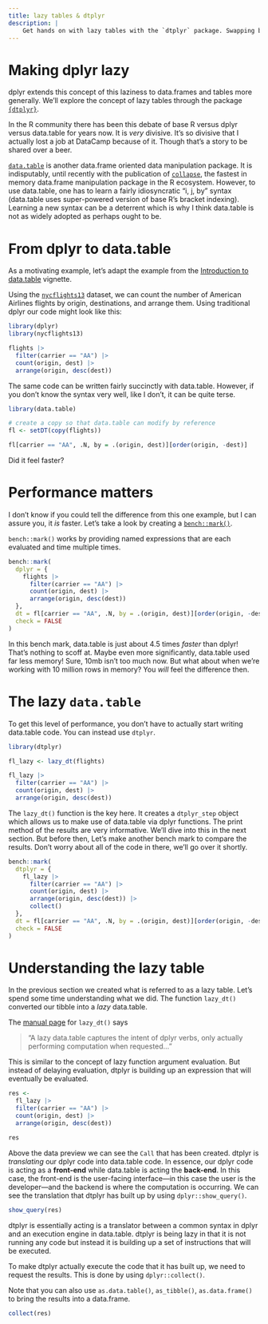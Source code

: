 ```yaml
---
title: lazy tables & dtplyr
description: |
    Get hands on with lazy tables with the `dtplyr` package. Swapping backends to be used with dplyr is as simple as one extra line of code and the performance gains are nothing to scoff at. 
---
```


# Making dplyr lazy {.reading}

dplyr extends this concept of this laziness to data.frames and tables more generally. We'll explore the concept of lazy tables through the package [`{dtplyr}`](https://dtplyr.tidyverse.org/). 

In the R community there has been this debate of base R versus dplyr versus data.table for years now. It is _very_ divisive. It's so divisive that I actually lost a job at DataCamp because of it. Though that's a story to be shared over a beer.

[`data.table`](https://rdatatable.gitlab.io/data.table/) is another data.frame oriented data manipulation package. It is indisputably, until recently with the publication of [`collapse`](https://sebkrantz.github.io/collapse/), the fastest in memory data.frame manipulation package in the R ecosystem. However, to use data.table, one has to learn a fairly idiosyncratic "i, j, by" syntax (data.table uses super-powered version of base R's bracket indexing). Learning a new syntax can be a deterrent which is why I think data.table is not as widely adopted as perhaps ought to be. 

# From dplyr to data.table {.reading}

As a motivating example, let's adapt the example from the [Introduction to data.table](https://cran.r-project.org/web/packages/data.table/vignettes/datatable-intro.html) vignette. 

Using the [`nycflights13`](https://cran.r-project.org/web/packages/nycflights13/index.html) dataset, we can count the number of American Airlines flights by origin, destinations, and arrange them. Using traditional dplyr our code might look like this:

```r
library(dplyr)
library(nycflights13)

flights |>
  filter(carrier == "AA") |>
  count(origin, dest) |>
  arrange(origin, desc(dest))
```

The same code can be written fairly succinctly with data.table. However, if you don't know the syntax very well, like I don't, it can be quite terse.

```r
library(data.table)

# create a copy so that data.table can modify by reference
fl <- setDT(copy(flights))

fl[carrier == "AA", .N, by = .(origin, dest)][order(origin, -dest)]
```

Did it feel faster? 

# Performance matters {.reading}

I don't know if you could tell the difference from this one example, but I can assure you, it _is_ faster. Let's take a look by creating a [`bench::mark()`](https://bench.r-lib.org/).

:::{.callout-note} 
`bench::mark()` works by providing named expressions that are each evaluated and time multiple times. 
:::

```r
bench::mark(
  dplyr = {
    flights |>
      filter(carrier == "AA") |>
      count(origin, dest) |>
      arrange(origin, desc(dest))
  },
  dt = fl[carrier == "AA", .N, by = .(origin, dest)][order(origin, -dest)],
  check = FALSE
)
```

In this bench mark, data.table is just about 4.5 times _faster_ than dplyr! That's nothing to scoff at. Maybe even more significantly, data.table used far less memory! Sure, 10mb isn't too much now. But what about when we're working with 10 million rows in memory? You _will_ feel the difference then.

# The lazy `data.table` {.reading}

To get this level of performance, you don't have to actually start writing data.table code. You can instead use `dtplyr`.

```r
library(dtplyr)

fl_lazy <- lazy_dt(flights)

fl_lazy |>
  filter(carrier == "AA") |>
  count(origin, dest) |>
  arrange(origin, desc(dest))
```

The `lazy_dt()` function is the key here. It creates a `dtplyr_step` object which allows us to make use of data.table via dplyr functions. The print method of the results are very informative. We'll dive into this in the next section. But before then, Let's make another bench mark to compare the results. Don't worry about all of the code in there, we'll go over it shortly. 

```r
bench::mark(
  dtplyr = {
    fl_lazy |>
      filter(carrier == "AA") |>
      count(origin, dest) |>
      arrange(origin, desc(dest)) |>
      collect()
  },
  dt = fl[carrier == "AA", .N, by = .(origin, dest)][order(origin, -dest)],
  check = FALSE
)
```


# Understanding the lazy table {.reading}

In the previous section we created what is referred to as a lazy table. Let's spend some time understanding what we did. The function `lazy_dt()` converted our tibble into a _lazy_ data.table. 

The [manual page](https://dtplyr.tidyverse.org/reference/lazy_dt.html) for `lazy_dt()` says

> "A lazy data.table captures the intent of dplyr verbs, only actually performing computation when requested..."

This is similar to the concept of lazy function argument evaluation. But instead of delaying evaluation, dtplyr is building up an expression that will eventually be evaluated. 

```r
res <-
  fl_lazy |>
  filter(carrier == "AA") |>
  count(origin, dest) |>
  arrange(origin, desc(dest))

res
```

Above the data preview we can see the `Call` that has been created. dtplyr is _translating_ our dplyr code into data.table code. In essence, our dplyr code is acting as a **front-end** while data.table is acting the **back-end**. In this case, the front-end is the user-facing interface—in this case the user is the developer—and the backend is where the computation is occurring. We can see the translation that dtplyr has built up by using `dplyr::show_query()`.

```r
show_query(res)
```

dtplyr is essentially acting is a translator between a common syntax in dplyr and an execution engine in data.table. dtplyr is being lazy in that it is not running any code but instead it is building up a set of instructions that will be executed. 

To make dtplyr actually execute the code that it has built up, we need to request the results. This is done by using `dplyr::collect()`.

:::{.callout-note}
Note that you can also use `as.data.table()`, `as_tibble()`, `as.data.frame()` to bring the results into a data.frame.
:::

```r
collect(res)
```


